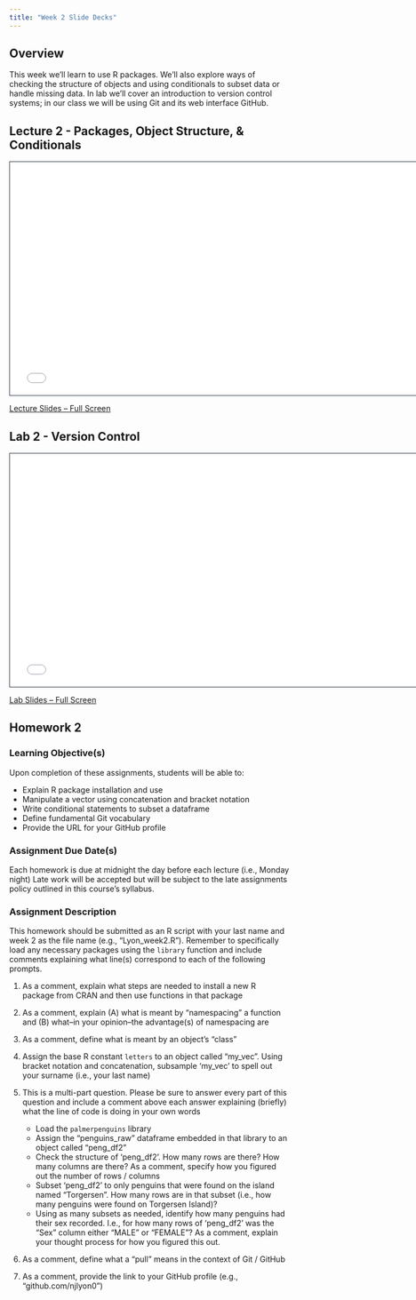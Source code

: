 ```yaml
---
title: "Week 2 Slide Decks"
---
```


## Overview

This week we'll learn to use R packages. We'll also explore ways of checking the structure of objects and using conditionals to subset data or handle missing data. In lab we'll cover an introduction to version control systems; in our class we will be using Git and its web interface GitHub.

## Lecture 2 - Packages, Object Structure, & Conditionals

```{=html}
<iframe class="slide-deck" src="slides_2a.html" height="420" width="750" style="border: 1px solid #2e3846;"></iframe>
```

[Lecture Slides -- Full Screen](slides_2a.qmd)

## Lab 2 - Version Control

```{=html}
<iframe class="slide-deck" src="slides_2b.html" height="420" width="750" style="border: 1px solid #2e3846;"></iframe>
```

[Lab Slides -- Full Screen](slides_2b.qmd)

## Homework 2
 
### Learning Objective(s)

Upon completion of these assignments, students will be able to:

-	Explain R package installation and use
-	Manipulate a vector using concatenation and bracket notation
-	Write conditional statements to subset a dataframe
-	Define fundamental Git vocabulary
-	Provide the URL for your GitHub profile 

### Assignment Due Date(s)

Each homework is due at midnight the day before each lecture (i.e., Monday night) Late work will be accepted but will be subject to the late assignments policy outlined in this course's syllabus.

### Assignment Description

This homework should be submitted as an R script with your last name and week 2 as the file name (e.g., "Lyon_week2.R"). Remember to specifically load any necessary packages using the `library` function and include comments explaining what line(s) correspond to each of the following prompts.

1. As a comment, explain what steps are needed to install a new R package from CRAN and then use functions in that package

2. As a comment, explain (A) what is meant by "namespacing" a function and (B) what–in your opinion–the advantage(s) of namespacing are

3. As a comment, define what is meant by an object's "class"

4. Assign the base R constant `letters` to an object called "my_vec". Using bracket notation and concatenation, subsample 'my_vec' to spell out your surname (i.e., your last name)

5. This is a multi-part question. Please be sure to answer every part of this question and include a comment above each answer explaining (briefly) what the line of code is doing in your own words
    - Load the `palmerpenguins` library
    - Assign the "penguins_raw" dataframe embedded in that library to an object called "peng_df2"
    - Check the structure of 'peng_df2'. How many rows are there? How many columns are there? As a comment, specify how you figured out the number of rows / columns
    - Subset 'peng_df2' to only penguins that were found on the island named "Torgersen". How many rows are in that subset (i.e., how many penguins were found on Torgersen Island)?
    - Using as many subsets as needed, identify how many penguins had their sex recorded. I.e., for how many rows of 'peng_df2' was the "Sex" column either "MALE" or "FEMALE"? As a comment, explain your thought process for how you figured this out.

6. As a comment, define what a "pull" means in the context of Git / GitHub

7. As a comment, provide the link to your GitHub profile (e.g., "github.com/njlyon0")
